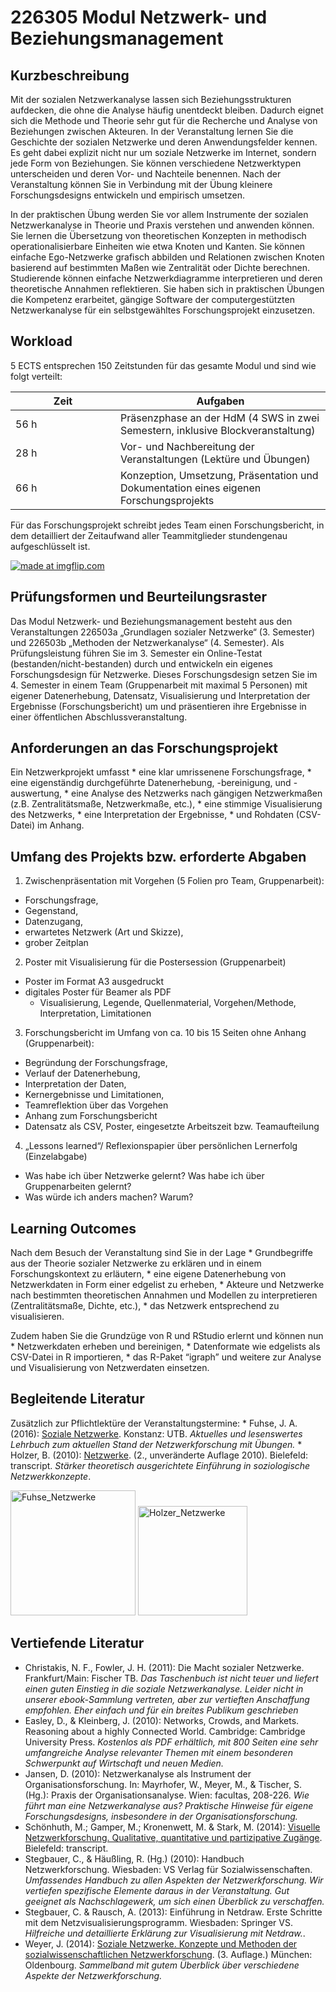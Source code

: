 # 226305 Modul Netzwerk- und Beziehungsmanagement

## Kurzbeschreibung
Mit der sozialen Netzwerkanalyse lassen sich Beziehungsstrukturen aufdecken, die ohne die Analyse häufig unentdeckt bleiben. Dadurch eignet sich die Methode und Theorie sehr gut für die Recherche und Analyse von Beziehungen zwischen Akteuren. 
In der Veranstaltung lernen Sie die Geschichte der sozialen Netzwerke und deren Anwendungsfelder kennen. Es geht dabei explizit nicht nur um soziale Netzwerke im Internet, sondern jede Form von Beziehungen. Sie können verschiedene Netzwerktypen unterscheiden und deren Vor- und Nachteile benennen. Nach der Veranstaltung können Sie in Verbindung mit der Übung kleinere Forschungsdesigns entwickeln und empirisch umsetzen.

In der praktischen Übung werden Sie vor allem Instrumente der sozialen Netzwerkanalyse in Theorie und Praxis verstehen und anwenden können. Sie lernen die Übersetzung von theoretischen Konzepten in methodisch operationalisierbare Einheiten wie etwa Knoten und Kanten. Sie können einfache Ego-Netzwerke grafisch abbilden und Relationen zwischen Knoten basierend auf bestimmten Maßen wie Zentralität oder Dichte berechnen. Studierende können einfache Netzwerkdiagramme interpretieren und deren theoretische Annahmen reflektieren. Sie haben sich in praktischen Übungen die Kompetenz erarbeitet, gängige Software der computergestützten Netzwerkanalyse für ein selbstgewähltes Forschungsprojekt einzusetzen.

## Workload
5 ECTS entsprechen 150 Zeitstunden für das gesamte Modul und sind wie folgt verteilt:

Zeit  |Aufgaben
----- |----------
56 h  |Präsenzphase an der HdM (4 SWS in zwei Semestern, inklusive Blockveranstaltung)
28 h  |Vor- und Nachbereitung der Veranstaltungen (Lektüre und Übungen)
66 h  |Konzeption, Umsetzung, Präsentation und Dokumentation eines eigenen Forschungsprojekts

Für das Forschungsprojekt schreibt jedes Team einen Forschungsbericht, in dem detailliert der Zeitaufwand aller Teammitglieder stundengenau aufgeschlüsselt ist.

<a href="https://imgflip.com/i/1wydib"><img src="https://i.imgflip.com/1wydib.png" title="made at imgflip.com"/></a>

## Prüfungsformen und Beurteilungsraster

Das Modul Netzwerk- und Beziehungsmanagement besteht aus den Veranstaltungen 226503a „Grundlagen sozialer Netzwerke“ (3. Semester) und 226503b „Methoden der Netzwerkanalyse“ (4. Semester). Als Prüfungsleistung führen Sie im 3. Semester ein Online-Testat (bestanden/nicht-bestanden) durch  und entwickeln ein eigenes Forschungsdesign für Netzwerke. Dieses Forschungsdesign setzen Sie im 4. Semester in einem Team (Gruppenarbeit mit maximal 5 Personen) mit eigener Datenerhebung, Datensatz, Visualisierung und Interpretation der Ergebnisse (Forschungsbericht) um und präsentieren ihre Ergebnisse in einer öffentlichen Abschlussveranstaltung.

## Anforderungen an das Forschungsprojekt

Ein Netzwerkprojekt umfasst
* eine klar umrissenene Forschungsfrage,
* eine eigenständig durchgeführte Datenerhebung, -bereinigung, und -auswertung,
* eine Analyse des Netzwerks nach gängigen Netzwerkmaßen (z.B. Zentralitätsmaße, Netzwerkmaße, etc.),
* eine stimmige Visualisierung des Netzwerks, 
* eine Interpretation der Ergebnisse,
* und Rohdaten (CSV-Datei) im Anhang.

## Umfang des Projekts bzw. erforderte Abgaben
1. Zwischenpräsentation mit Vorgehen (5 Folien pro Team, Gruppenarbeit): 
+ Forschungsfrage, 
+ Gegenstand, 
+ Datenzugang, 
+ erwartetes Netzwerk (Art und Skizze), 
+ grober Zeitplan
2.  Poster mit Visualisierung für die Postersession (Gruppenarbeit)
+ Poster im Format A3 ausgedruckt
+ digitales Poster für Beamer als PDF
  + Visualisierung, Legende, Quellenmaterial, Vorgehen/Methode, Interpretation, Limitationen
3. Forschungsbericht im Umfang von ca. 10 bis 15 Seiten ohne Anhang (Gruppenarbeit): 
+ Begründung der Forschungsfrage,
+ Verlauf der Datenerhebung,
+ Interpretation der Daten, 
+ Kernergebnisse und Limitationen, 
+ Teamreflektion über das Vorgehen
* Anhang zum Forschungsbericht
+ Datensatz als CSV, Poster, eingesetzte Arbeitszeit bzw. Teamaufteilung
4. „Lessons learned“/ Reflexionspapier über persönlichen Lernerfolg (Einzelabgabe)
  + Was habe ich über Netzwerke gelernt? Was habe ich über Gruppenarbeiten gelernt? 
  + Was würde ich anders machen? Warum?

## Learning Outcomes
Nach dem Besuch der Veranstaltung sind Sie in der Lage
* Grundbegriffe aus der Theorie sozialer Netzwerke zu erklären und in einem Forschungskontext zu erläutern,
* eine eigene Datenerhebung von Netzwerkdaten in Form einer edgelist zu erheben,
* Akteure und Netzwerke nach bestimmten theoretischen Annahmen und Modellen zu interpretieren (Zentralitätsmaße, Dichte, etc.),
* das Netzwerk entsprechend zu visualisieren.

Zudem haben Sie die Grundzüge von R und RStudio erlernt und können nun
* Netzwerkdaten erheben und bereinigen,
* Datenformate wie edgelists als CSV-Datei in R importieren,
* das R-Paket "igraph" und weitere zur Analyse und Visualisierung von Netzwerdaten einsetzen.

## Begleitende Literatur

Zusätzlich zur Pflichtlektüre der Veranstaltungstermine:
* Fuhse, J. A. (2016): [Soziale Netzwerke](https://www.utb-studi-e-book.de/mylibrary/?q=jan+fuhse&order=relevance&dir=desc). Konstanz: UTB. *Aktuelles und lesenswertes Lehrbuch zum aktuellen Stand der Netzwerkforschung mit Übungen.* 
* Holzer, B. (2010): [Netzwerke](https://www.degruyter.com/viewbooktoc/product/461661?rskey=oguDzH&result=2). (2., unveränderte Auflage 2010). Bielefeld: transcript. *Stärker theoretisch ausgerichtete Einführung in soziologische Netzwerkkonzepte*.

<img src="http://www.utb-shop.de/media/catalog/product/cache/1/image/9df78eab33525d08d6e5fb8d27136e95/9/7/9783825245634_3.jpg" alt="Fuhse_Netzwerke" width="200">  <img src="http://www.transcript-verlag.de/media/image/thumbnail/9783899423655_720x720.jpg" alt="Holzer_Netzwerke" width="175">

## Vertiefende Literatur

* Christakis, N. F., Fowler, J. H. (2011): Die Macht sozialer Netzwerke. Frankfurt/Main: Fischer TB. *Das Taschenbuch ist nicht teuer und liefert einen guten Einstieg in die soziale Netzwerkanalyse. Leider nicht in unserer ebook-Sammlung vertreten, aber zur vertieften Anschaffung empfohlen. Eher einfach und für ein breites Publikum geschrieben*
* Easley, D., & Kleinberg, J. (2010): Networks, Crowds, and Markets. Reasoning about a highly Connected World. Cambridge: Cambridge University Press. *Kostenlos als PDF erhältlich, mit 800 Seiten eine sehr umfangreiche Analyse relevanter Themen mit einem besonderen Schwerpunkt auf Wirtschaft und neuen Medien.*
* Jansen, D. (2010): Netzwerkanalyse als Instrument der Organisationsforschung. In: Mayrhofer, W., Meyer, M., & Tischer, S. (Hg.): Praxis der Organisationsanalyse. Wien: facultas, 208-226. *Wie führt man eine Netzwerkanalyse aus? Praktische Hinweise für eigene Forschungsdesigns, insbesondere in der Organisationsforschung.*
* Schönhuth, M.; Gamper, M.; Kronenwett, M. & Stark, M. (2014): [Visuelle Netzwerkforschung. Qualitative, quantitative und partizipative Zugänge](https://www.degruyter.com/viewbooktoc/product/397622?rskey=lVcTIr&result=8). Bielefeld: transcript. 
* Stegbauer, C., & Häußling, R. (Hg.) (2010): Handbuch Netzwerkforschung. Wiesbaden: VS Verlag für Sozialwissenschaften. *Umfassendes Handbuch zu allen Aspekten der Netzwerkforschung. Wir vertiefen spezifische Elemente daraus in der Veranstaltung. Gut geeignet als Nachschlagewerk, um sich einen Überblick zu verschaffen.*
* Stegbauer, C. & Rausch, A. (2013): Einführung in Netdraw. Erste Schritte mit dem Netzvisualisierungsprogramm. Wiesbaden: Springer VS. *Hilfreiche und detaillierte Erklärung zur Visualisierung mit Netdraw.*.
* Weyer, J. (2014): [Soziale Netzwerke. Konzepte und Methoden der sozialwissenschaftlichen Netzwerkforschung](https://www.degruyter.com/viewbooktoc/product/214091?rskey=dxybCo&result=3). (3. Auflage.) München: Oldenbourg. *Sammelband mit gutem Überblick über verschiedene Aspekte der Netzwerkforschung.*
